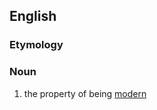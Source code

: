 ==English==

===Etymology===
{{suffix|en|modern|ness}}

===Noun===
{{en-noun|-|+}}

# the property of being [[modern]]